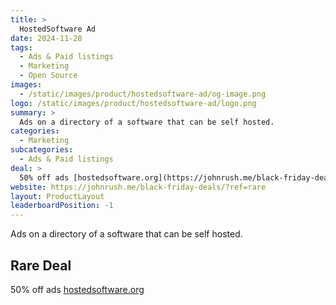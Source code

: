 ```yaml
---
title: >
  HostedSoftware Ad
date: 2024-11-28
tags:
  - Ads & Paid listings
  - Marketing
  - Open Source
images:
  - /static/images/product/hostedsoftware-ad/og-image.png
logo: /static/images/product/hostedsoftware-ad/logo.png
summary: >
  Ads on a directory of a software that can be self hosted.
categories:
  - Marketing
subcategories:
  - Ads & Paid listings
deal: >
  50% off ads [hostedsoftware.org](https://johnrush.me/black-friday-deals/?ref=rare)
website: https://johnrush.me/black-friday-deals/?ref=rare
layout: ProductLayout
leaderboardPosition: -1
---
```

Ads on a directory of a software that can be self hosted.

## Rare Deal

50% off ads [hostedsoftware.org](https://johnrush.me/black-friday-deals/?ref=rare)
